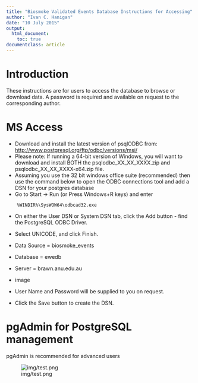 ```yaml
---
title: "Biosmoke Validated Events Database Instructions for Accessing"
author: "Ivan C. Hanigan"
date: "10 July 2015"
output:
  html_document:
    toc: true
documentclass: article    
---
```


# Introduction 

These instructions are for users to access the database to browse or download data.
A password is required and available on request to the corresponding author.

# MS Access

- Download and install the latest version of psqlODBC from: [http://www.postgresql.org/ftp/odbc/versions/msi/](http://www.postgresql.org/ftp/odbc/versions/msi/)
- Please note: If running a 64-bit version of Windows, you will want to download and install BOTH the psqlodbc_XX_XX_XXXX.zip and psqlodbc_XX_XX_XXXX-x64.zip file. 
- Assuming you use the 32 bit windows office suite (recommended) then use the command below to open the ODBC connections tool and add a DSN for your postgres database
- Go to Start -> Run (or Press Windows+R keys) and enter 

```
    %WINDIR%\SysWOW64\odbcad32.exe
```

- On either the User DSN or System DSN tab, click the Add button - find the PostgreSQL ODBC Driver.
- Select UNICODE, and click Finish.
- Data Source = biosmoke_events
- Database = ewedb
- Server = brawn.anu.edu.au

- image

- User Name and Password will be supplied to you on request.
- Click the Save button to create the DSN.



# pgAdmin for PostgreSQL management

pgAdmin is recommended for advanced users

![img/test.png](img/test.png)
